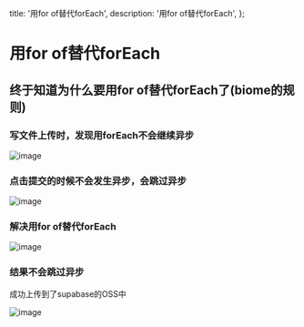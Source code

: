   title: '用for of替代forEach',
  description: '用for of替代forEach',
};

# 用for of替代forEach

## 终于知道为什么要用for of替代forEach了(biome的规则)

### 写文件上传时，发现用forEach不会继续异步

![image](./image.png)

### 点击提交的时候不会发生异步，会跳过异步

![image](./image1.png)

### 解决用for of替代forEach

![image](./image2.png)

### 结果不会跳过异步

成功上传到了supabase的OSS中

![image](./image3.png)

